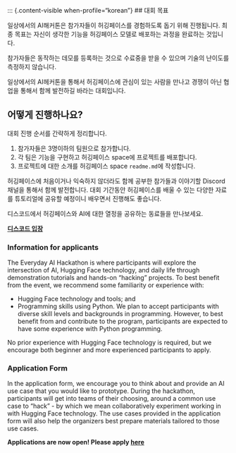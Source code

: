 ::: {.content-visible when-profile="korean"}
## 대회 목표

일상에서의 AI해커톤은 참가자들이 허깅페이스를 경험하도록 돕기 위해 진행됩니다. 최종 목표는 자신이 생각한 기능을 허깅페이스 모델로 배포하는 과정을 완료하는 것입니다.

참가자들은 동작하는 데모를 등록하는 것으로 수료중을 받을 수 있으며 기술의 난이도를 측정하지 않습니다.

일상에서의 AI헤커톤을 통해서 허깅페이스에 관심이 있는 사람을 만나고 경쟁이 아닌 협업을 통해서 함께 발전하길 바라는 대회입니다.

## 어떻게 진행하나요?

대회 진행 순서를 간략하게 정리합니다.

1.  참가자들은 3명이하의 팀원으로 참가합니다.
2.  각 팀은 기능을 구현하고 허깅페이스 space에 프로젝트를 배포합니다.
3.  프로젝트에 대한 소개를 허깅페이스 space `readme.md`에 작성합니다.

허깅페이스에 처음이거나 익숙하지 않더라도 함께 공부한 참가들과 이야기할 Discord채널을 통해서 함께 발전합니다. 대회 기간동안 허깅페이스를 배울 수 있는 다양한 자료를 튜토리얼에 공유할 예정이니 배우면서 진행해도 좋습니다.

디스코드에서 허깅페이스와 AI에 대한 열정을 공유하는 동료들을 만나보세요.


::: {layout-ncol=3}

:::{#first-column}

:::

:::{#second-column}
[**디스코드 입장**](./about.qmd){.center .btn-primary .btn .btn-lg role="button"}
:::

:::{#thrid-column}

:::

:::





::: {.content-visible when-profile="english"}
### Information for applicants

The Everyday AI Hackathon is where participants will explore the intersection of AI, Hugging Face technology, and daily life through demonstration tutorials and hands-on "hacking" projects. To best benefit from the event, we recommend some familiarity or experience with:

-   Hugging Face technology and tools; and
-   Programming skills using Python. We plan to accept participants with diverse skill levels and backgrounds in programming. However, to best benefit from and contribute to the program, participants are expected to have some experience with Python programming.

No prior experience with Hugging Face technology is required, but we encourage both beginner and more experienced participants to apply.

### Application Form

In the application form, we encourage you to think about and provide an AI use case that you would like to prototype. During the hackathon, participants will get into teams of their choosing, around a common use case to "hack" - by which we mean collaboratively experiment working in with Hugging Face technology. The use cases provided in the application form will also help the organizers best prepare materials tailored to those use cases.

**Applications are now open! Please apply [here]()**
:::
